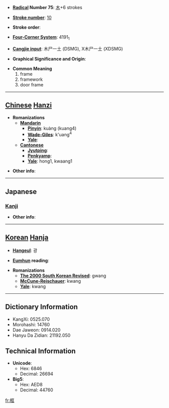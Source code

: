 * '''[[Wiktionary:Chinese radical index| Radical]] Number 75''': [[Wiktionary:Chinese radical index 木|木]]+6 strokes

* '''[[Wiktionary:Chinese total strokes index|Stroke number]]''': [[Wiktionary:Chinese total strokes index 10|10]]

* '''Stroke order''': 

* '''[[Wiktionary:Chinese four corner index|Four-Corner System]]''': 4191<sub>1</sub>

* '''[[Wiktionary:Chinese Cangjie index|Cangjie input]]''': 木尸一土 (DSMG), X木尸一土 (XDSMG)

* '''Graphical Significance and Origin''': 

* '''Common Meaning'''
*#frame
*# framework
*# door frame


----

== [[Chinese]] [[Hanzi]] ==

* '''Romanizations'''
** '''[[Mandarin]]'''
*** '''[[Pinyin]]''': kuàng (kuang4)
*** '''[[Wade-Giles]]''': k'uang<sup>4</sup>
*** '''[[Yale]]''': 
** '''[[Cantonese]]'''
*** '''[[Jyutping]]''':
*** '''[[Penkyamp]]''': 
*** '''[[Yale]]''': hong1, kwaang1

* '''Other info''': 

----

==Japanese==
===[[Kanji]]===
{{kanji|on readings=[[きょう]] (kyō)
|kun readings=[[かまち]] (kamachi)
}}

* '''Other info''':  

----

== [[Korean]] [[Hanja]] ==

* '''[[Hangeul]]''': 광

* '''[[Eumhun]] reading''': 

* '''Romanizations'''
** '''[[The 2000 South Korean Revised Romanization|The 2000 South Korean Revised]]''': gwang
** '''[[McCune-Reischauer]]''': kwang
** '''[[Yale]]''': kwang

----

== Dictionary Information ==

* KangXi: 0525.070
* Morohashi: 14760
* Dae Jaweon: 0914.020
* Hanyu Da Zidian: 21192.050

== Technical Information ==

* '''Unicode''':
** Hex: 6846
** Decimal: 26694
* '''Big5''':
** Hex: AED8
** Decimal: 44760

[[fr:框]]
